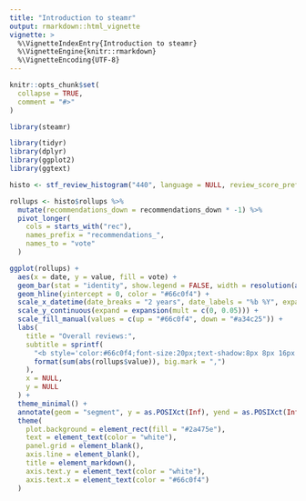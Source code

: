 ```yaml
---
title: "Introduction to steamr"
output: rmarkdown::html_vignette
vignette: >
  %\VignetteIndexEntry{Introduction to steamr}
  %\VignetteEngine{knitr::rmarkdown}
  %\VignetteEncoding{UTF-8}
---
```


```r
knitr::opts_chunk$set(
  collapse = TRUE,
  comment = "#>"
)
```

```r
library(steamr)
```


```r
library(tidyr)
library(dplyr)
library(ggplot2)
library(ggtext)

histo <- stf_review_histogram("440", language = NULL, review_score_preference = 2)

rollups <- histo$rollups %>%
  mutate(recommendations_down = recommendations_down * -1) %>%
  pivot_longer(
    cols = starts_with("rec"),
    names_prefix = "recommendations_",
    names_to = "vote"
  )

ggplot(rollups) +
  aes(x = date, y = value, fill = vote) +
  geom_bar(stat = "identity", show.legend = FALSE, width = resolution(as.double(rollups$date) * 0.5)) +
  geom_hline(yintercept = 0, color = "#66c0f4") +
  scale_x_datetime(date_breaks = "2 years", date_labels = "%b %Y", expand = c(0, 0)) +
  scale_y_continuous(expand = expansion(mult = c(0, 0.05))) +
  scale_fill_manual(values = c(up = "#66c0f4", down = "#a34c25")) +
  labs(
    title = "Overall reviews:",
    subtitle = sprintf(
      "<b style='color:#66c0f4;font-size:20px;text-shadow:8px 8px 16px #000000aa;font-weight:bold'>Very Positive</b> <span style='color:#8ba6b6;font-size:15px'>(%s reviews)</span>",
      format(sum(abs(rollups$value)), big.mark = ",")
    ),
    x = NULL,
    y = NULL
  ) +
  theme_minimal() +
  annotate(geom = "segment", y = as.POSIXct(Inf), yend = as.POSIXct(Inf), x = as.POSIXct(-Inf), xend = as.POSIXct(Inf)) +
  theme(
    plot.background = element_rect(fill = "#2a475e"),
    text = element_text(color = "white"),
    panel.grid = element_blank(),
    axis.line = element_blank(),
    title = element_markdown(),
    axis.text.y = element_text(color = "white"),
    axis.text.x = element_text(color = "#66c0f4")
  )
  
```

